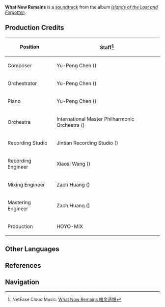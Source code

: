 {{Soundtrack Infobox
|title       = 
|image       = Islands of the Lost and Forgotten.png
|album       = Islands of the Lost and Forgotten
|disc        = 1
|number      = 08
|featured    = 
|featured2   = 
|featured3   = 
|featured_disc = 
|featured_disc2 = 
|featured_disc3 = 
|youtube_id  = 314xK35QJls
|youtube_time = 1
|spotify_id  = 2Zo9BfVzcWmp8gUTTlQhpB
|played_in   = Seirai Island
|during      = [[Seirai Island]]
|domain      = 
|previous    = Stories Untold
|next        = Roaming in Silence
}}
'''What Now Remains''' is a [[soundtrack]] from the album ''[[Islands of the Lost and Forgotten]]''.

==Production Credits==
{| class="wikitable" style="text-align:left; height:0.5em"
! Position
! Staff<ref>NetEase Cloud Music: [https://music.163.com/#/song?id=1937114234 What Now Remains 唯余遗恨]</ref>
|-
! Composer
| Yu-Peng Chen ({{zh|陈致逸}})
|-
! Orchestrator
| Yu-Peng Chen ({{zh|陈致逸}})
|-
! Piano
| Yu-Peng Chen ({{zh|陈致逸}})
|-
! Orchestra
| International Master Philharmonic Orchestra ({{zh|国际首席爱乐乐团}})
|-
! Recording Studio
| Jintian Recording Studio ({{zh|金田录音棚}})
|-
! Recording Engineer
| Xiaosi Wang ({{zh|王小四}})
|-
! Mixing Engineer
| Zach Huang ({{zh|黄巍}})
|-
! Mastering Engineer
| Zach Huang ({{zh|黄巍}})
|-
! Production
| HOYO-MiX
|}
<!--
==Videos==
<gallery>
</gallery>

==Trivia==
-->

==Other Languages==
{{Other Languages
|en      = What Now Remains
|zhs     = 唯余遗恨
|zhs_rm  = Wéi Yú Yíhèn
|zhs_tl  =
|ja      = 残されし遺恨
|ja_rm   = Nokosareshi Ikon
|ja_tl   = 
|tr      = 
|it      = 
}}

==References==
{{Reflist}}

==Navigation==
{{Soundtrack Navbox|Islands of the Lost and Forgotten}}